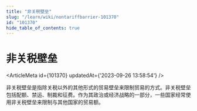 ```yaml
---
title: "非关税壁垒"
slug: "/learn/wiki/nontariffbarrier-101370"
id: "101370"
hide_table_of_contents: true
---
```



# 非关税壁垒

<ArticleMeta id={101370} updatedAt={'2023-09-26 13:58:54'} />
<div className='border-solid border-b border-t-0 my-4 border-[var(--ifm-color-gray-300)]' />

非关税壁垒是指除关税以外的其他形式的贸易壁垒来限制贸易的方式。非关税壁垒包括配额、禁运、制裁和征费。作为其政治或经济战略的一部分，一些国家经常使用非关税壁垒来限制与其他国家的贸易额。
